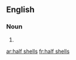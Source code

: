 ==English==

===Noun===
{{head|en|noun plural form|head=[[half]] [[shell]]s}}

# {{plural of|half shell|lang=en}}

[[ar:half shells]]
[[fr:half shells]]